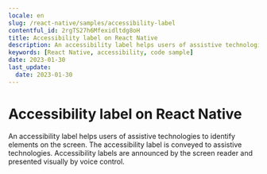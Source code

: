 ```yaml
---
locale: en
slug: /react-native/samples/accessibility-label
contentful_id: 2rgTS27h6Mfexidltdg8oH
title: Accessibility label on React Native
description: An accessibility label helps users of assistive technologies to identify elements on the screen.
keywords: [React Native, accessibility, code sample]
date: 2023-01-30
last_update:
  date: 2023-01-30
---
```


# Accessibility label on React Native

An accessibility label helps users of assistive technologies to identify elements on the screen. The accessibility label is conveyed to assistive technologies. Accessibility labels are announced by the screen reader and presented visually by voice control.

<CodeSample id="accessibility-label" locale="en" platform="react native"/>
